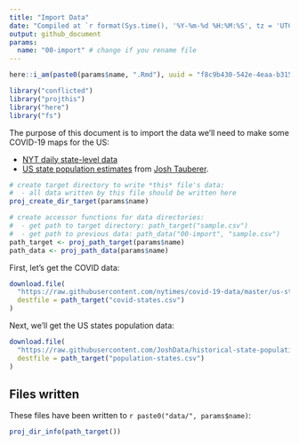 ```yaml
---
title: "Import Data"
date: "Compiled at `r format(Sys.time(), '%Y-%m-%d %H:%M:%S', tz = 'UTC')` UTC"
output: github_document
params:
  name: "00-import" # change if you rename file
---
```


```r
here::i_am(paste0(params$name, ".Rmd"), uuid = "f8c9b430-542e-4eaa-b315-bad86866aa06")

library("conflicted")
library("projthis")
library("here")
library("fs")
```

The purpose of this document is to import the data we'll need to make some COVID-19 maps for the US:

- [NYT daily state-level data](https://github.com/nytimes/covid-19-data/blob/master/us-states.csv)
- [US state population estimates](https://github.com/JoshData/historical-state-population-csv/blob/primary/historical_state_population_by_year.csv) from [Josh Tauberer](https://github.com/JoshData).

```r
# create target directory to write *this* file's data: 
#  - all data written by this file should be written here
proj_create_dir_target(params$name)

# create accessor functions for data directories:
#  - get path to target directory: path_target("sample.csv")
#  - get path to previous data: path_data("00-import", "sample.csv")
path_target <- proj_path_target(params$name)
path_data <- proj_path_data(params$name)
```

First, let's get the COVID data:

```r
download.file(
  "https://raw.githubusercontent.com/nytimes/covid-19-data/master/us-states.csv",
  destfile = path_target("covid-states.csv")
)
```

Next, we'll get the US states population data:

```r
download.file(
  "https://raw.githubusercontent.com/JoshData/historical-state-population-csv/primary/historical_state_population_by_year.csv",
  destfile = path_target("population-states.csv")
)
```

## Files written

These files have been written to ```r paste0("data/", params$name)```:

```r
proj_dir_info(path_target())
```

